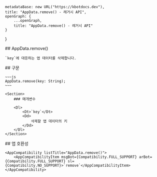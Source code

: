
    metadataBase: new URL("https://kbotdocs.dev"),
    title: "AppData.remove() - 레거시 API",
    openGraph: {
        ...openGraph,
        title: "AppData.remove() - 레거시 API"
    }
}

<Section>
    ## AppData.remove()

    `key`에 대응하는 앱 데이터를 삭제합니다.
</Section>
<Section>
    ## 구문

    ~~~js
    AppData.remove(key: String);
    ~~~

    <Section>
        ### 매개변수

        <Dl>
            <Dt>`key`</Dt>
            <Dd>
                삭제할 앱 데이터의 키
            </Dd>
        </Dl>
    </Section>
</Section>
<Section>
    ## 앱 호환성

    <AppCompatibility listTitle="AppData.remove()">
        <AppCompatibilityItem msgBot={Compatibility.FULL_SUPPORT} arBot={Compatibility.FULL_SUPPORT} sl={Compatibility.NO_SUPPORT}>`remove`</AppCompatibilityItem>
    </AppCompatibility>
</Section>